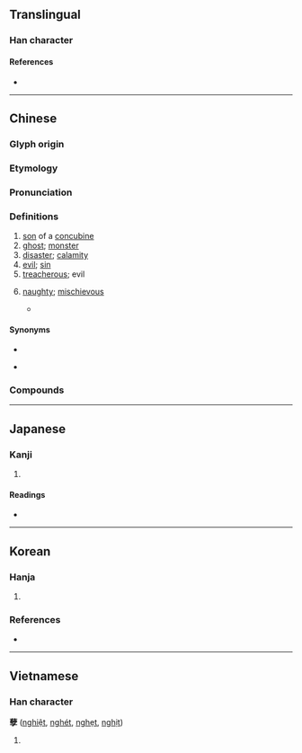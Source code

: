 {{also|孼}}
{{character info}}
==Translingual==

===Han character===
{{Han char|rn=39|rad=子|as=16|sn=20|four=44407|canj=TJND|ids=⿱薛子}}

====References====
* {{Han ref|kx=0281.060|dkj=07047|dj=0551.060|hdz=21020.070|uh=5B7D|ud=23421|bh=C45E|bd=50270}}

----

==Chinese==
{{zh-forms|alt=孼,𰰟-second&#45;round simplified}}

===Glyph origin===
{{Han etym}}

===Etymology===
{{rfe|zh|*s-nya-s ⪤ *s-nyan PUNISH / OPPRESS / COERCE?}}

===Pronunciation===
{{zh-pron
|m=niè
|m-s=nyie2
|c=jip6,jit6
|c-t=nget2
|g=nyiet6
|h=pfs=ngiet/s:ngiak;gd=ngiad5
|j=nieh4
|mb=ngiè
|md=ngiĕk
|mn=gia̍t
|mn-t=ngiag8/ngiêg8
|w=5nyiq
|x=nyie6
|mc=y
|oc=y
|cat=n,a
}}

===Definitions===
{{zh-hanzi}}

# [[son]] of a [[concubine]]
# [[ghost]]; [[monster]]
# [[disaster]]; [[calamity]]
# [[evil]]; [[sin]]
# [[treacherous]]; evil
# {{lb|zh|Hokkien}} [[naughty]]; [[mischievous]]
#* {{zh-x|誰{Siáng} 遮 孽　將{chiong} 阮{gún} 鎖 佇咧 夢 內底|Who's so '''naughty''' that they locked me in a dream?|TW|ref='''2020''', {{w2|zh|黃妃}} ({{w|Huang Fei}}) (lyricist {{w2|zh|方文良}} Neil Fang), [https://www.youtube.com/watch?v=xNb-yJNEzSo {{lang|zh|雪咧飛}}]}}

====Synonyms====
* {{s|monster}}
{{zh-syn-saurus|妖怪}}
* {{s|naughty}}
{{zh-dial|頑皮}}

===Compounds===
{{zh-der|孽冤|孽畜|孽黨|庶孽|孤臣孽子|冤孽|惡孽|孽子|孽根|作孽|孽障種子|孽障|孽種|孽子孤臣|媒孽|孽緣|妖孽|天災地孽|天作孽|殘渣餘孽|無名孽火|沴孽|餘孽|罪孽深重|遺孽|風流冤孽|遺孽餘烈|造孽|罪孽|自作孽|興妖作孽|孽譎仔話|孽潲|孽唆|孽雞|孽蟲|孽話|孽哥|孽骨|三孽|亂孽|便孽|兇孽|冤孽債|冤孽症候|凶孽|卑孽|口孽|吃孽|夙孽|夭孽|女孽|姦孽|嫡孽|嬖孽|孤孽|孽債|孽出|孽報|孽塵|孽妾|孽嬖|孽孫|孽孽|孽寵|孽庶|孽愆|孽星|孽毒|孽海|孽牙|孽相|孽臣|孽芽|孽苗|孽裔|孽豎|孽類|孽風|孽鳥|孽齬|孽龍|宗孽|宦孽|宿孽|寇孽|寵孽|封建餘孽|小孽|巨孽|微孽|情孽|戚孽|打孽|揭孽|支孽|旁孽|昏孽|格孽|殃孽|殘孽|殷孽|毒孽|活冤孽|流孽|火孽|災孽|煽孽|牙孽|狂孽|生孽|畜孽|疏孽|發孽|石孽|祅孽|禍孽|種孽|筆孽|群孽|羯孽|羽孽|臣孽|花孽|苞孽|草孽|華孽|萌孽|薉孽|蛇孽|蝗孽|蟲孽|蠹孽|讒孽|貴孽|賊孽|逆孽|逋孽|造口孽|適孽|遭孽|遺腹孽|邊孽|邪孽|釁孽|革孽|魚孽|黃孽|黑風孽海|龍孽|龜孽|自作孽，不可活}}

----

==Japanese==

===Kanji===
{{ja-kanji|grade=|rs=子17}}

# {{rfdef|ja|sort=子17}}

====Readings====
* {{ja-readings|on=[[げつ]] (getsu), [[げち]] (gechi)|kun=[[わきばら]] (wakibara)}}

----

==Korean==

===Hanja===
{{ko-hanja|[[서자]]([[庶子]])|얼}}

# {{alt form|ko|孼||{{hanja form of|얼|[[son]] of a [[concubine]]}}}}

===References===
* {{R:hanjadoc|2510}}

----

==Vietnamese==

===Han character===
'''孽''' ([[nghiệt]], [[nghét]], [[nghẹt]], [[nghịt]])

# {{rfdef|vi}}

{{cln|vi|Han tu}}